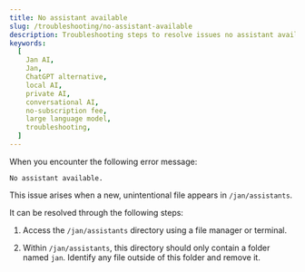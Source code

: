```yaml
---
title: No assistant available
slug: /troubleshooting/no-assistant-available
description: Troubleshooting steps to resolve issues no assistant available.
keywords:
  [
    Jan AI,
    Jan,
    ChatGPT alternative,
    local AI,
    private AI,
    conversational AI,
    no-subscription fee,
    large language model,
    troubleshooting,
  ]
---
```



When you encounter the following error message:
```
No assistant available.
```

This issue arises when a new, unintentional file appears in `/jan/assistants`.

It can be resolved through the following steps:

1. Access the `/jan/assistants` directory using a file manager or terminal.

2. Within `/jan/assistants`, this directory should only contain a folder named `jan`. Identify any file outside of this folder and remove it.